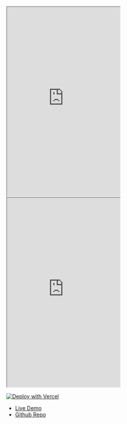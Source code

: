 

<Frame>
<iframe src="https://snippyly-docs.github.io/sheets-react-demo"
    class="w-full"
    height="500px"
    title="heuristic-albattani-lm4t9i"
    allow="accelerometer; ambient-light-sensor; camera; encrypted-media; geolocation; gyroscope; hid; microphone; midi; payment; usb; vr; xr-spatial-tracking"
    sandbox="allow-forms allow-modals allow-popups allow-presentation allow-same-origin allow-scripts"
></iframe>
</Frame>

<br/>

<Frame>
<iframe src="https://codesandbox.io/embed/github/Snippyly-Docs/sheets-react-demo?fontsize=14&hidenavigation=1&module=%2Fsrc%2FApp.tsx&theme=dark&view=editor"
    class="w-full"
    height="500px"
    title="heuristic-albattani-lm4t9i"
    allow="accelerometer; ambient-light-sensor; camera; encrypted-media; geolocation; gyroscope; hid; microphone; midi; payment; usb; vr; xr-spatial-tracking"
    sandbox="allow-forms allow-modals allow-popups allow-presentation allow-same-origin allow-scripts"
></iframe>
</Frame>


[![Deploy with Vercel](https://vercel.com/button)](https://vercel.com/new/clone?repository-url=https://github.com/Snippyly-Docs/sheets-react-demo)


- [Live Demo](https://snippyly-docs.github.io/sheets-react-demo)
- [Github Repo](https://github.com/Snippyly-Docs/sheets-react-demo)
